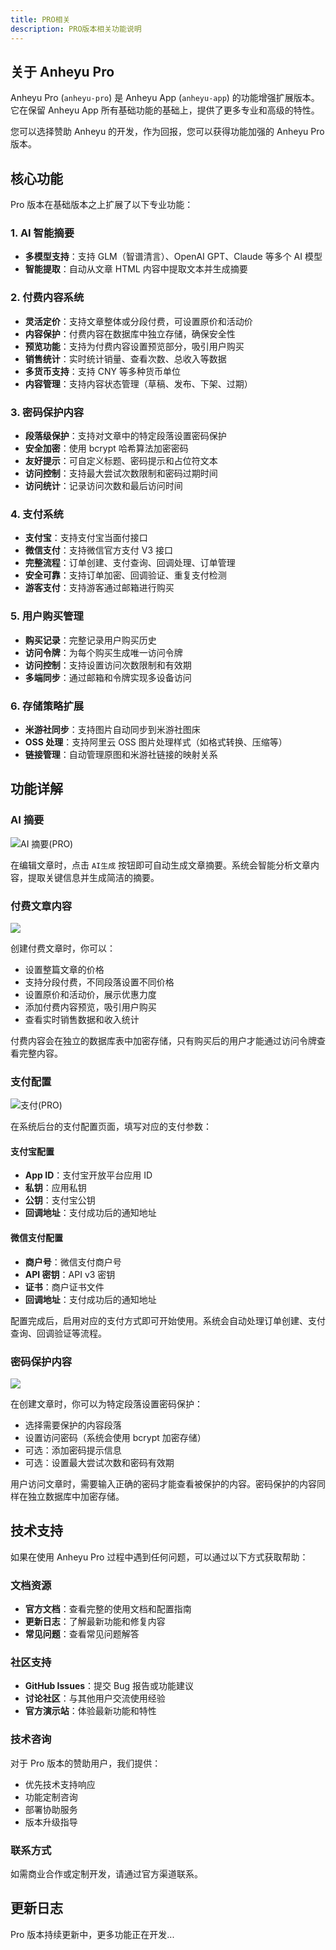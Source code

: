 ```yaml
---
title: PRO相关
description: PRO版本相关功能说明
---
```


## 关于 Anheyu Pro

Anheyu Pro (`anheyu-pro`) 是 Anheyu App (`anheyu-app`) 的功能增强扩展版本。它在保留 Anheyu App 所有基础功能的基础上，提供了更多专业和高级的特性。

您可以选择赞助 Anheyu 的开发，作为回报，您可以获得功能加强的 Anheyu Pro 版本。

## 核心功能

Pro 版本在基础版本之上扩展了以下专业功能：

### 1. AI 智能摘要

- **多模型支持**：支持 GLM（智谱清言）、OpenAI GPT、Claude 等多个 AI 模型
- **智能提取**：自动从文章 HTML 内容中提取文本并生成摘要

### 2. 付费内容系统

- **灵活定价**：支持文章整体或分段付费，可设置原价和活动价
- **内容保护**：付费内容在数据库中独立存储，确保安全性
- **预览功能**：支持为付费内容设置预览部分，吸引用户购买
- **销售统计**：实时统计销量、查看次数、总收入等数据
- **多货币支持**：支持 CNY 等多种货币单位
- **内容管理**：支持内容状态管理（草稿、发布、下架、过期）

### 3. 密码保护内容

- **段落级保护**：支持对文章中的特定段落设置密码保护
- **安全加密**：使用 bcrypt 哈希算法加密密码
- **友好提示**：可自定义标题、密码提示和占位符文本
- **访问控制**：支持最大尝试次数限制和密码过期时间
- **访问统计**：记录访问次数和最后访问时间

### 4. 支付系统

- **支付宝**：支持支付宝当面付接口
- **微信支付**：支持微信官方支付 V3 接口
- **完整流程**：订单创建、支付查询、回调处理、订单管理
- **安全可靠**：支持订单加密、回调验证、重复支付检测
- **游客支付**：支持游客通过邮箱进行购买

### 5. 用户购买管理

- **购买记录**：完整记录用户购买历史
- **访问令牌**：为每个购买生成唯一访问令牌
- **访问控制**：支持设置访问次数限制和有效期
- **多端同步**：通过邮箱和令牌实现多设备访问

### 6. 存储策略扩展

- **米游社同步**：支持图片自动同步到米游社图床
- **OSS 处理**：支持阿里云 OSS 图片处理样式（如格式转换、压缩等）
- **链接管理**：自动管理原图和米游社链接的映射关系

## 功能详解

### AI 摘要

![AI 摘要(PRO)](https://upload-bbs.miyoushe.com/upload/2025/09/15/125766904/e942964f43c1da5ec045e445dd5ded78_5585331757237990077.png?x-oss-process=image/format,avif)

在编辑文章时，点击 `AI生成` 按钮即可自动生成文章摘要。系统会智能分析文章内容，提取关键信息并生成简洁的摘要。

### 付费文章内容

![](https://upload-bbs.miyoushe.com/upload/2025/09/15/125766904/525985d697e736ba95fb847590935931_480370356362226895.png?x-oss-process=image/format,avif)

创建付费文章时，你可以：

- 设置整篇文章的价格
- 支持分段付费，不同段落设置不同价格
- 设置原价和活动价，展示优惠力度
- 添加付费内容预览，吸引用户购买
- 查看实时销售数据和收入统计

付费内容会在独立的数据库表中加密存储，只有购买后的用户才能通过访问令牌查看完整内容。

### 支付配置

![支付(PRO)](https://upload-bbs.miyoushe.com/upload/2025/09/25/125766904/7fcc31f0f0e232163a4cd57eb0f6cf13_7907934964932495514.png?x-oss-process=image/format,avif)

在系统后台的支付配置页面，填写对应的支付参数：

#### 支付宝配置

- **App ID**：支付宝开放平台应用 ID
- **私钥**：应用私钥
- **公钥**：支付宝公钥
- **回调地址**：支付成功后的通知地址

#### 微信支付配置

- **商户号**：微信支付商户号
- **API 密钥**：API v3 密钥
- **证书**：商户证书文件
- **回调地址**：支付成功后的通知地址

配置完成后，启用对应的支付方式即可开始使用。系统会自动处理订单创建、支付查询、回调验证等流程。

### 密码保护内容

![](https://upload-bbs.miyoushe.com/upload/2025/10/03/125766904/85c62c3d670149a7b208a758ff74ced1_5838447315971595190.png?x-oss-process=image/format,avif)

在创建文章时，你可以为特定段落设置密码保护：

- 选择需要保护的内容段落
- 设置访问密码（系统会使用 bcrypt 加密存储）
- 可选：添加密码提示信息
- 可选：设置最大尝试次数和密码有效期

用户访问文章时，需要输入正确的密码才能查看被保护的内容。密码保护的内容同样在独立数据库中加密存储。

## 技术支持

如果在使用 Anheyu Pro 过程中遇到任何问题，可以通过以下方式获取帮助：

### 文档资源

- **官方文档**：查看完整的使用文档和配置指南
- **更新日志**：了解最新功能和修复内容
- **常见问题**：查看常见问题解答

### 社区支持

- **GitHub Issues**：提交 Bug 报告或功能建议
- **讨论社区**：与其他用户交流使用经验
- **官方演示站**：体验最新功能和特性

### 技术咨询

对于 Pro 版本的赞助用户，我们提供：

- 优先技术支持响应
- 功能定制咨询
- 部署协助服务
- 版本升级指导

### 联系方式

如需商业合作或定制开发，请通过官方渠道联系。

## 更新日志

Pro 版本持续更新中，更多功能正在开发...

